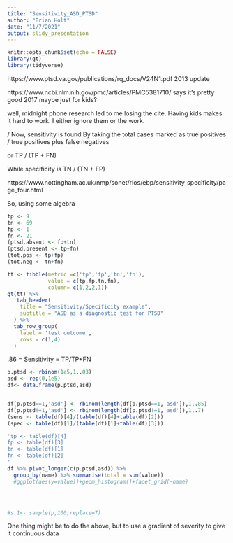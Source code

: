 ```yaml
---
title: "Sensitivity_ASD_PTSD"
author: "Brian Holt"
date: "11/7/2021"
output: slidy_presentation
---
```


```r
knitr::opts_chunk$set(echo = FALSE)
library(gt)
library(tidyverse)
```

https://www.ptsd.va.gov/publications/rq_docs/V24N1.pdf  2013 update

https://www.ncbi.nlm.nih.gov/pmc/articles/PMC5381710/  says it's pretty good 2017 maybe just for kids?

well, midnight phone research led to me losing the cite.   Having kids makes it hard to work.  I either ignore them or the work.  

/
Now, sensitivity is found By taking the total cases marked as true positives / true positives plus false negatives 

or TP / (TP + FN)

While specificity is  TN / (TN + FP)

https://www.nottingham.ac.uk/nmp/sonet/rlos/ebp/sensitivity_specificity/page_four.html

\newpage

So, using some algebra

```r
tp <- 9
tn <- 69
fp <- 1
fn <- 21
(ptsd.absent <- fp+tn)
(ptsd.present <- tp+fn)
(tot.pos <- tp+fp)
(tot.neg <- tn+fn)

tt <- tibble(metric =c('tp','fp','tn','fn'),
             value = c(tp,fp,tn,fn),
             column= c(1,2,2,1))
gt(tt) %>% 
   tab_header(
    title = "Sensitivity/Specificity example",
    subtitle = "ASD as a diagnostic test for PTSD"
  ) %>% 
  tab_row_group(
    label = 'test outcome',
    rows = c(1,4)
  )
```

.86 = Sensitivity = TP/TP+FN


```r
p.ptsd <- rbinom(1e5,1,.03)
asd <- rep(0,1e5)
df<- data.frame(p.ptsd,asd)


df[p.ptsd==1,'asd'] <- rbinom(length(df[p.ptsd==1,'asd']),1,.85)
df[p.ptsd!=1,'asd'] <- rbinom(length(df[p.ptsd!=1,'asd']),1,.7)
(sens <- table(df)[4]/(table(df)[4]+table(df)[2]))
(spec <- table(df)[1]/(table(df)[1]+table(df)[3]))

'tp <- table(df)[4]
fp <- table(df)[3]
tn <- table(df)[1]
fn <- table(df)[2]
'
df %>% pivot_longer(c(p.ptsd,asd)) %>%
  group_by(name) %>% summarise(total = sum(value))
  #ggplot(aes(y=value))+geom_histogram()+facet_grid(~name)




#s.1<- sample(p,100,replace=T)


```





One thing might be to do the above, but to use a gradient of severity to give it continuous data